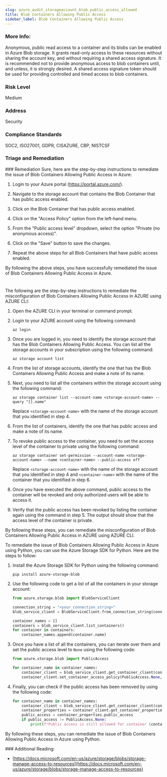 ```yaml
---
slug: azure_audit_storageaccount_blob_public_access_allowed
title: Blob Containers Allowing Public Access
sidebar_label: Blob Containers Allowing Public Access
---
```


### More Info:

Anonymous, public read access to a container and its blobs can be enabled in Azure Blob storage. It grants read-only access to these resources without sharing the account key, and without requiring a shared access signature. It is recommended not to provide anonymous access to blob containers until, and unless, it is strongly desired. A shared access signature token should be used for providing controlled and timed access to blob containers.

### Risk Level

Medium

### Address

Security

### Compliance Standards

SOC2, ISO27001, GDPR, CISAZURE, CBP, NISTCSF


### Triage and Remediation
<Tabs>
<Tab title='Remediation'>
### Remediation

<AccordionGroup>
<Accordion title='Using Console' defaultOpen='true'>
Sure, here are the step-by-step instructions to remediate the issue of Blob Containers Allowing Public Access in Azure:

1. Login to your Azure portal (https://portal.azure.com/).

2. Navigate to the storage account that contains the Blob Container that has public access enabled.

3. Click on the Blob Container that has public access enabled.

4. Click on the "Access Policy" option from the left-hand menu.

5. From the "Public access level" dropdown, select the option "Private (no anonymous access)".

6. Click on the "Save" button to save the changes.

7. Repeat the above steps for all Blob Containers that have public access enabled.

By following the above steps, you have successfully remediated the issue of Blob Containers Allowing Public Access in Azure.

#
</Accordion>

<Accordion title='Using CLI'>
The following are the step-by-step instructions to remediate the misconfiguration of Blob Containers Allowing Public Access in AZURE using AZURE CLI:

1. Open the AZURE CLI in your terminal or command prompt.

2. Login to your AZURE account using the following command:
   
   ```
   az login
   ```

3. Once you are logged in, you need to identify the storage account that has the Blob Containers Allowing Public Access. You can list all the storage accounts in your subscription using the following command:

   ```
   az storage account list
   ```

4. From the list of storage accounts, identify the one that has the Blob Containers Allowing Public Access and make a note of its name.

5. Next, you need to list all the containers within the storage account using the following command:

   ```
   az storage container list --account-name <storage-account-name> --query "[].name"
   ```

   Replace `<storage-account-name>` with the name of the storage account that you identified in step 4.

6. From the list of containers, identify the one that has public access and make a note of its name.

7. To revoke public access to the container, you need to set the access level of the container to private using the following command:

   ```
   az storage container set-permission --account-name <storage-account-name> --name <container-name> --public-access off
   ```

   Replace `<storage-account-name>` with the name of the storage account that you identified in step 4 and `<container-name>` with the name of the container that you identified in step 6.

8. Once you have executed the above command, public access to the container will be revoked and only authorized users will be able to access it.

9. Verify that the public access has been revoked by listing the container again using the command in step 5. The output should show that the access level of the container is private.

By following these steps, you can remediate the misconfiguration of Blob Containers Allowing Public Access in AZURE using AZURE CLI.
</Accordion>

<Accordion title='Using Python'>
To remediate the issue of Blob Containers Allowing Public Access in Azure using Python, you can use the Azure Storage SDK for Python. Here are the steps to follow:

1. Install the Azure Storage SDK for Python using the following command:
   ```
   pip install azure-storage-blob
   ```

2. Use the following code to get a list of all the containers in your storage account:
   ```python
   from azure.storage.blob import BlobServiceClient

   connection_string = "<your_connection_string>"
   blob_service_client = BlobServiceClient.from_connection_string(connection_string)

   container_names = []
   containers = blob_service_client.list_containers()
   for container in containers:
       container_names.append(container.name)
   ```

3. Once you have a list of all the containers, you can iterate over them and set the public access level to `None` using the following code:
   ```python
   from azure.storage.blob import PublicAccess

   for container_name in container_names:
       container_client = blob_service_client.get_container_client(container_name)
       container_client.set_container_access_policy(PublicAccess.None, public_access_duration=None)
   ```

4. Finally, you can check if the public access has been removed by using the following code:
   ```python
   for container_name in container_names:
       container_client = blob_service_client.get_container_client(container_name)
       container_properties = container_client.get_container_properties()
       public_access = container_properties.public_access
       if public_access != PublicAccess.None:
           print(f"Public access is still allowed for container {container_name}")
   ```

By following these steps, you can remediate the issue of Blob Containers Allowing Public Access in Azure using Python.
</Accordion>

</AccordionGroup>
</Tab>
</Tabs>
### Additional Reading:

- [https://docs.microsoft.com/en-us/azure/storage/blobs/storage-manage-access-to-resources](https://docs.microsoft.com/en-us/azure/storage/blobs/storage-manage-access-to-resources) 

